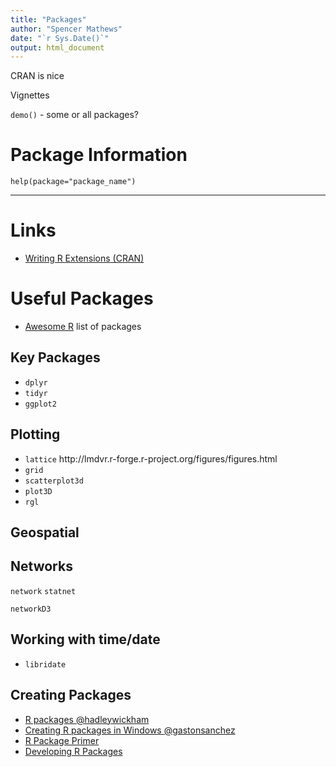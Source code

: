 ```yaml
---
title: "Packages"
author: "Spencer Mathews"
date: "`r Sys.Date()`"
output: html_document
---
```


CRAN is nice



Vignettes



`demo()` - some or all packages?



# Package Information

`help(package="package_name")`


---

# Links

- [Writing R Extensions (CRAN)](http://cran.r-project.org/doc/manuals/r-release/R-exts.html)


# Useful Packages

- [Awesome R](https://github.com/qinwf/awesome-R) list of packages

## Key Packages

- `dplyr`
- `tidyr`
- `ggplot2`


## Plotting

- `lattice` http://lmdvr.r-forge.r-project.org/figures/figures.html
- `grid`
- `scatterplot3d`
- `plot3D`
- `rgl`



## Geospatial


## Networks
`network`
`statnet`

`networkD3`



## Working with time/date
- `libridate`


Creating Packages
-----------------

- [R packages @hadleywickham](http://r-pkgs.had.co.nz)
- [Creating R packages in Windows @gastonsanchez](http://gastonsanchez.com/teaching/)
- [R Package Primer](http://kbroman.org/pkg_primer/)
- [Developing R Packages](https://github.com/jtleek/rpackages)
